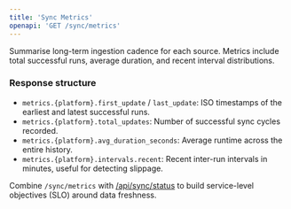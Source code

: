 ```yaml
---
title: 'Sync Metrics'
openapi: 'GET /sync/metrics'
---
```


Summarise long-term ingestion cadence for each source. Metrics include total successful runs, average duration, and recent interval distributions.

### Response structure

- <code>metrics.{platform}.first_update</code> / <code>last_update</code>: ISO timestamps of the earliest and latest successful runs.
- <code>metrics.{platform}.total_updates</code>: Number of successful sync cycles recorded.
- <code>metrics.{platform}.avg_duration_seconds</code>: Average runtime across the entire history.
- <code>metrics.{platform}.intervals.recent</code>: Recent inter-run intervals in minutes, useful for detecting slippage.

<Tip>
Combine <code>/sync/metrics</code> with <a href="/api-reference/endpoint/sync-status">/api/sync/status</a> to build service-level objectives (SLO) around data freshness.
</Tip>
